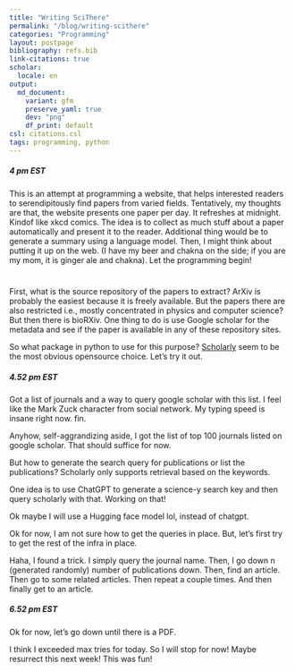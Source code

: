 ```yaml
---
title: "Writing SciThere"
permalink: "/blog/writing-scithere"
categories: "Programming"
layout: postpage
bibliography: refs.bib
link-citations: true
scholar:
  locale: en
output:
  md_document:
    variant: gfm
    preserve_yaml: true
    dev: "png"
    df_print: default
csl: citations.csl
tags: programming, python
---
```


##### *4 pm EST*

This is an attempt at programming a website, that helps interested readers to serendipitously find papers from varied fields. Tentatively, my thoughts are that, the website presents one paper per day. It refreshes at midnight. Kindof like xkcd comics. The idea is to collect as much stuff about a paper automatically and present it to the reader. Additional thing would be to generate a summary using a language model. Then, I might think about putting it up on the web. (I have my beer and chakna on the side; if you are my mom, it is ginger ale and chakna). Let the programming begin!

# 

First, what is the source repository of the papers to extract? ArXiv is probably the easiest because it is freely available. But the papers there are also restricted i.e., mostly concentrated in physics and computer science? But then there is bioRXiv. One thing to do is use Google scholar for the metadata and see if the paper is available in any of these repository sites.

So what package in python to use for this purpose? [Scholarly](https://pypi.org/project/scholarly/_) seem to be the most obvious opensource choice. Let's try it out.

##### *4.52 pm EST*

Got a list of journals and a way to query google scholar with this list. I feel like the Mark Zuck character from social network. My typing speed is insane right now. fin.

Anyhow, self-aggrandizing aside, I got the list of top 100 journals listed on google scholar. That should suffice for now.

But how to generate the search query for publications or list the publications? Scholarly only supports retrieval based on the keywords.

One idea is to use ChatGPT to generate a science-y search key and then query scholarly with that. Working on that!

Ok maybe I will use a Hugging face model lol, instead of chatgpt.

Ok for now, I am not sure how to get the queries in place. But, let's first try to get the rest of the infra in place.

Haha, I found a trick. I simply query the journal name. Then, I go down n (generated randomly) number of publications down. Then, find an article. Then go to some related articles. Then repeat a couple times. And then finally get to an article.

##### *6.52 pm EST*

Ok for now, let's go down until there is a PDF.

I think I exceeded max tries for today. So I will stop for now! Maybe resurrect this next week! This was fun!
